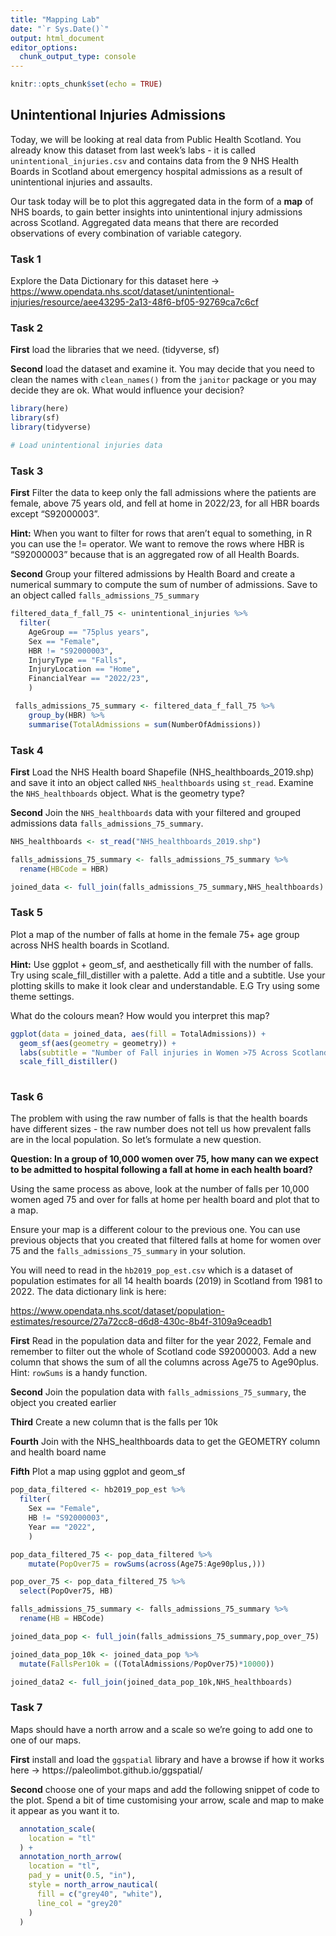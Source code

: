 ```yaml
---
title: "Mapping Lab"
date: "`r Sys.Date()`"
output: html_document
editor_options: 
  chunk_output_type: console
---
```


```r
knitr::opts_chunk$set(echo = TRUE)
```

## Unintentional Injuries Admissions

Today, we will be looking at real data from Public Health Scotland. You already know this dataset from last week's labs - it is called `unintentional_injuries.csv` and contains data from the 9 NHS Health Boards in Scotland about emergency hospital admissions as a result of unintentional injuries and assaults.

Our task today will be to plot this aggregated data in the form of a **map** of NHS boards, to gain better insights into unintentional injury admissions across Scotland. Aggregated data means that there are recorded observations of every combination of variable category.

### Task 1

Explore the Data Dictionary for this dataset here -\> <https://www.opendata.nhs.scot/dataset/unintentional-injuries/resource/aee43295-2a13-48f6-bf05-92769ca7c6cf>

### Task 2

**First** load the libraries that we need. (tidyverse, sf)

**Second** load the dataset and examine it. You may decide that you need to clean the names with `clean_names()` from the `janitor` package or you may decide they are ok. What would influence your decision?

```r
library(here)
library(sf)
library(tidyverse)
```

```r
# Load unintentional injuries data

```

### Task 3

**First** Filter the data to keep only the fall admissions where the patients are female, above 75 years old, and fell at home in 2022/23, for all HBR boards except "S92000003".

**Hint:** When you want to filter for rows that aren't equal to something, in R you can use the != operator. We want to remove the rows where HBR is "S92000003" because that is an aggregated row of all Health Boards.

**Second** Group your filtered admissions by Health Board and create a numerical summary to compute the sum of number of admissions. Save to an object called `falls_admissions_75_summary`

```r
filtered_data_f_fall_75 <- unintentional_injuries %>% 
  filter(
    AgeGroup == "75plus years",
    Sex == "Female",
    HBR != "S92000003",
    InjuryType == "Falls",
    InjuryLocation == "Home",
    FinancialYear == "2022/23",
    )

 falls_admissions_75_summary <- filtered_data_f_fall_75 %>% 
    group_by(HBR) %>% 
    summarise(TotalAdmissions = sum(NumberOfAdmissions))
```

### Task 4

**First** Load the NHS Health board Shapefile (NHS_healthboards_2019.shp) and save it into an object called `NHS_healthboards` using `st_read`. Examine the `NHS_healthboards` object. What is the geometry type?

**Second** Join the `NHS_healthboards` data with your filtered and grouped admissions data `falls_admissions_75_summary`.

```r
NHS_healthboards <- st_read("NHS_healthboards_2019.shp")

falls_admissions_75_summary <- falls_admissions_75_summary %>% 
  rename(HBCode = HBR)

joined_data <- full_join(falls_admissions_75_summary,NHS_healthboards)
```

### Task 5

Plot a map of the number of falls at home in the female 75+ age group across NHS health boards in Scotland.

**Hint:** Use ggplot + geom_sf, and aesthetically fill with the number of falls. Try using scale_fill_distiller with a palette. Add a title and a subtitle. Use your plotting skills to make it look clear and understandable. E.G Try using some theme settings.

What do the colours mean? How would you interpret this map?

```r
ggplot(data = joined_data, aes(fill = TotalAdmissions)) +
  geom_sf(aes(geometry = geometry)) +
  labs(subtitle = "Number of Fall injuries in Women >75 Across Scotland")
  scale_fill_distiller() 
  

```

### Task 6

The problem with using the raw number of falls is that the health boards have different sizes - the raw number does not tell us how prevalent falls are in the local population. So let's formulate a new question.

**Question: In a group of 10,000 women over 75, how many can we expect to be admitted to hospital following a fall at home in each health board?**

Using the same process as above, look at the number of falls per 10,000 women aged 75 and over for falls at home per health board and plot that to a map. 

Ensure your map is a different colour to the previous one. You can use previous objects that you created that filtered falls at home for women over 75 and the `falls_admissions_75_summary` in your solution.

You will need to read in the `hb2019_pop_est.csv` which is a dataset of population estimates for all 14 health boards (2019) in Scotland from 1981 to 2022. The data dictionary link is here:

<https://www.opendata.nhs.scot/dataset/population-estimates/resource/27a72cc8-d6d8-430c-8b4f-3109a9ceadb1>

**First** Read in the population data and filter for the year 2022, Female and remember to filter out the whole of Scotland code S92000003. Add a new column that shows the sum of all the columns across Age75 to Age90plus. Hint: `rowSums` is a handy function.

**Second** Join the population data with `falls_admissions_75_summary`, the object you created earlier

**Third** Create a new column that is the falls per 10k

**Fourth** Join with the NHS_healthboards data to get the GEOMETRY column and health board name

**Fifth** Plot a map using ggplot and geom_sf

```r
pop_data_filtered <- hb2019_pop_est %>% 
  filter(
    Sex == "Female",
    HB != "S92000003",
    Year == "2022",
    )

pop_data_filtered_75 <- pop_data_filtered %>% 
    mutate(PopOver75 = rowSums(across(Age75:Age90plus,)))

pop_over_75 <- pop_data_filtered_75 %>% 
  select(PopOver75, HB)

falls_admissions_75_summary <- falls_admissions_75_summary %>% 
  rename(HB = HBCode)

joined_data_pop <- full_join(falls_admissions_75_summary,pop_over_75)

joined_data_pop_10k <- joined_data_pop %>% 
  mutate(FallsPer10k = ((TotalAdmissions/PopOver75)*10000))

joined_data2 <- full_join(joined_data_pop_10k,NHS_healthboards)
```

### Task 7

Maps should have a north arrow and a scale so we're going to add one to one of our maps. 

**First** install and load the `ggspatial` library and have a browse if how it works here -> https://paleolimbot.github.io/ggspatial/

**Second** choose one of your maps and add the following snippet of code to the plot. Spend a bit of time customising your arrow, scale and map to make it appear as you want it to. 

```r
  annotation_scale(    
    location = "tl"
  ) +
  annotation_north_arrow(
    location = "tl",    
    pad_y = unit(0.5, "in"),    
    style = north_arrow_nautical(
      fill = c("grey40", "white"),      
      line_col = "grey20"
    ) 
  )
```
